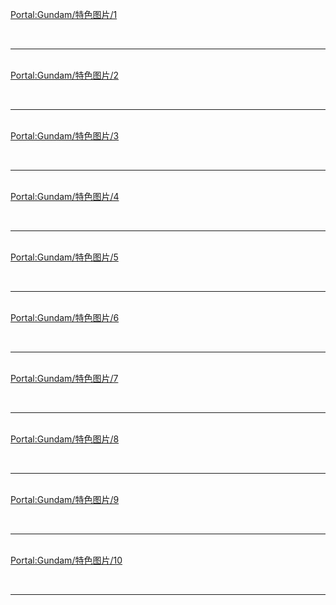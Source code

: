 {{Portal:Gundam/box-header|特色图片|Portal:Gundam/特色图片|}}
[[Portal:Gundam/特色图片/1|Portal:Gundam/特色图片/1]]{{Portal:Gundam/特色图片/1}} <div style="clear: both"></div><br/><hr/><br/>
[[Portal:Gundam/特色图片/2|Portal:Gundam/特色图片/2]]{{Portal:Gundam/特色图片/2}} <div style="clear: both"></div><br/><hr/><br/>
[[Portal:Gundam/特色图片/3|Portal:Gundam/特色图片/3]]{{Portal:Gundam/特色图片/3}} <div style="clear: both"></div><br/><hr/><br/>
[[Portal:Gundam/特色图片/4|Portal:Gundam/特色图片/4]]{{Portal:Gundam/特色图片/4}} <div style="clear: both"></div><br/><hr/><br/>
[[Portal:Gundam/特色图片/5|Portal:Gundam/特色图片/5]]{{Portal:Gundam/特色图片/5}} <div style="clear: both"></div><br/><hr/><br/>
[[Portal:Gundam/特色图片/6|Portal:Gundam/特色图片/6]]{{Portal:Gundam/特色图片/6}} <div style="clear: both"></div><br/><hr/><br/>
[[Portal:Gundam/特色图片/7|Portal:Gundam/特色图片/7]]{{Portal:Gundam/特色图片/7}} <div style="clear: both"></div><br/><hr/><br/>
[[Portal:Gundam/特色图片/8|Portal:Gundam/特色图片/8]]{{Portal:Gundam/特色图片/8}} <div style="clear: both"></div><br/><hr/><br/>
[[Portal:Gundam/特色图片/9|Portal:Gundam/特色图片/9]]{{Portal:Gundam/特色图片/9}} <div style="clear: both"></div><br/><hr/><br/>
[[Portal:Gundam/特色图片/10|Portal:Gundam/特色图片/10]]{{Portal:Gundam/特色图片/10}} <div style="clear: both"></div><br/><hr/><br/>
{{Portal:Gundam/box-footer|}}